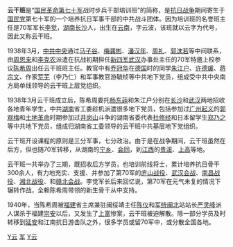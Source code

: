 '''云干班'''是“[[国民革命第七十军|国民革命第七十军]]战时步兵干部培训班”的简称，是[[抗日战争|抗日战争]]期间寄生于[[国民党|国民党]]第七十军的一个培养抗日军事干部的中共战斗团体。因为培训班的名誉班主任是70军军长[[李觉|李觉]]，[[湖南|湖南]][[长沙|长沙]]人，出生在[[云南|云南]]，字云波，该班就以云字为代号，因此又称云干班。

1938年3月，[[中共中央|中共中央]]通过[[马子谷|马子谷]]、[[梅龚彬|梅龚彬]]、[[潘汉年|潘汉年]]、[[周礼_(人物)|周礼]]、[[郭沫若|郭沫若]]等中间联系，由[[周恩来|周恩来]]和[[李克农|李克农]]派遣在抗战初期担任[[新四军|新四军]][[武汉|武汉]]办事处主任的70军特邀上校参议[[陈希周|陈希周]]出任云干班班主任。教官中有[[乔冠华|乔冠华]]在[[德国|德国]]时的同学[[朱江户|朱江户]]、[[许德瑗|许德瑗]]、[[蒋宗文|蒋宗文]]、作家[[荒芜|荒芜]]（李乃仁）和军事教官游毓桢等中共地下党员，组成受中共中央南方局单线领导的云干班上层党组织。

1938年3月云干班成立后，陈希周委托[[杨东莼|杨东莼]]和朱江户分别在[[长沙|长沙]]和[[武汉|武汉]]两地招收各地青年学生，中共[[湖南|湖南]]省工委趁机派遣很多地下党员，包括参加过[[广州起义|广州起义]]的[[郭观梅|郭观梅]]和[[土地革命|土地革命]]时期参加过[[井岗山|井岗山]]斗争的湖南省委代表[[杜修经|杜修经]]和日本留学生[[郑乃之|郑乃之]]等中共地下党员，组成归湖南省工委领导的云干班中共基层地下党组织。

云干班开设课程的原则是三分军事，七分政治。由于是在战争期间，云干班虽然在后方，但也随70军转移，从湖南的[[宁乡|宁乡]]、[[会同|会同]]，到[[江西|江西]]的[[贵溪|贵溪]]、[[上高|上高]]等地。

云干班一共举办了三期，既招收后方学员，也培训前线将士，累计培养抗日骨干300余人，有力地充实、支援、并参加了第70军的[[庐山战役|庐山战役]]、[[武汉会战|武汉会战]]、[[南昌战役|南昌战役]]、[[湘北战役|湘北战役]]、和[[赣北会战|赣北会战]]。李觉军长后来回忆说，第70军在元气未复的情况下辗转作战，全赖陈希周带领的新生骨干从中支持。

1940年，当陈希周被[[福建|福建]]省主席兼驻闽绥靖主任[[陈仪|陈仪]]和[[军统|军统]][[闽北|闽北]]站站长[[严灵峰|严灵峰]]派人谋杀于福建[[崇安|崇安]]以后，又发生了[[上富|上富]]惨案，云干班被迫解散。除一部分学员及时转移到[[延安|延安]]和江南抗日游击队之外，很多学员或留70军中，或分散全国各地。


[[Category:国民革命军|Y云]]
[[Category:抗日战争|军]]
[[Category:国共关系|Y云]]